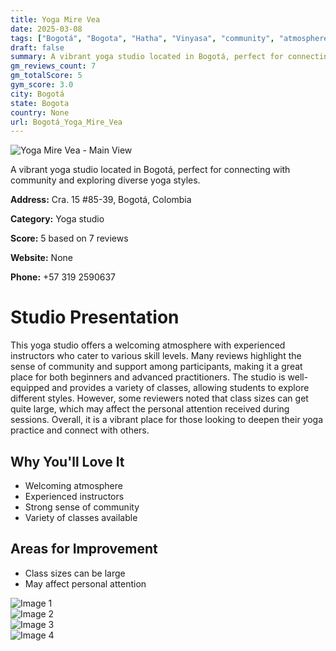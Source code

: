 ```yaml
---
title: Yoga Mire Vea
date: 2025-03-08
tags: ["Bogotá", "Bogota", "Hatha", "Vinyasa", "community", "atmosphere", "Bogotá"]  
draft: false
summary: A vibrant yoga studio located in Bogotá, perfect for connecting with community and exploring diverse yoga styles.
gm_reviews_count: 7
gm_totalScore: 5
gym_score: 3.0
city: Bogotá
state: Bogota
country: None
url: Bogotá_Yoga_Mire_Vea
---
```


<div className="aspect-[16/9] relative my-8">
  <img 
    src="https://lh5.googleusercontent.com/p/AF1QipOAZFEDlZbs5ZQPKzSO_Ef5efV8hh7ltCe78Gs9=w1920-h1080-k-no"
    alt="Yoga Mire Vea - Main View"
    className="object-cover absolute inset-0 w-full h-full rounded-lg"
  />
</div>

A vibrant yoga studio located in Bogotá, perfect for connecting with community and exploring diverse yoga styles.

**Address:** Cra. 15 #85-39, Bogotá, Colombia

**Category:** Yoga studio

**Score:** 5 based on 7 reviews

**Website:** None

**Phone:** +57 319 2590637

# Studio Presentation

This yoga studio offers a welcoming atmosphere with experienced instructors who cater to various skill levels. Many reviews highlight the sense of community and support among participants, making it a great place for both beginners and advanced practitioners. The studio is well-equipped and provides a variety of classes, allowing students to explore different styles. However, some reviewers noted that class sizes can get quite large, which may affect the personal attention received during sessions. Overall, it is a vibrant place for those looking to deepen their yoga practice and connect with others.



## Why You'll Love It

- Welcoming atmosphere
- Experienced instructors
- Strong sense of community
- Variety of classes available

## Areas for Improvement

- Class sizes can be large
- May affect personal attention

<div className="grid grid-cols-1 xl:grid-cols-2 gap-4 my-8">
<div className="aspect-[4/3] relative"><img src="https://lh5.googleusercontent.com/p/AF1QipOGBIQo28nCVrK0yI-3WmAKg-2FfKn6lwHje3Xs=w1920-h1080-k-no" alt="Image 1" className="object-cover absolute inset-0 w-full h-full rounded-lg" /></div>
<div className="aspect-[4/3] relative"><img src="https://lh5.googleusercontent.com/p/AF1QipMS2N_rpD_18rVc9YButFEdhxWj6xOUGx5ClZK8=w1920-h1080-k-no" alt="Image 2" className="object-cover absolute inset-0 w-full h-full rounded-lg" /></div>
<div className="aspect-[4/3] relative"><img src="https://lh5.googleusercontent.com/p/AF1QipMBK-5wkxXuUyKkKJc7FDgAMJ03ZrvfQlabBTA1=w1920-h1080-k-no" alt="Image 3" className="object-cover absolute inset-0 w-full h-full rounded-lg" /></div>
<div className="aspect-[4/3] relative"><img src="https://lh5.googleusercontent.com/p/AF1QipM_aXyio1jvuTcEN1GIHIr21a7EvLx7EIYax9tO=w1920-h1080-k-no" alt="Image 4" className="object-cover absolute inset-0 w-full h-full rounded-lg" /></div>
</div>